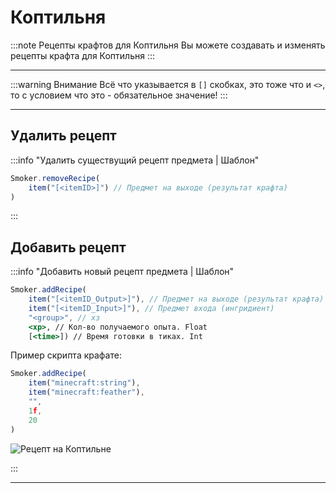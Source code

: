 # Коптильня

:::note Рецепты крафтов для Коптильня
Вы можете создавать и изменять рецепты крафта для Коптильня
:::

---

:::warning Внимание
Всё что указывается в `[]` скобках, это тоже что и `<>`, то с условием что это - обязательное значение!
:::

---

## Удалить рецепт

:::info "Удалить существущий рецепт предмета | Шаблон"

```jsx
Smoker.removeRecipe(
	item("[<itemID>]") // Предмет на выходе (результат крафта)
)
```

:::

## Добавить рецепт

:::info "Добавить новый рецепт предмета | Шаблон"

```jsx
Smoker.addRecipe(
	item("[<itemID_Output>]"), // Предмет на выходе (результат крафта)
	item("[<itemID_Input>]"), // Предмет входа (ингридиент)
	"<group>", // хз
	<xp>, // Кол-во получаемого опыта. Float
	[<time>]) // Время готовки в тиках. Int
```

Пример скрипта крафате:

```jsx
Smoker.addRecipe(
	item("minecraft:string"),
	item("minecraft:feather"),
	"",
	1f,
	20
)
```

![Рецепт на Коптильне](../../.resourses/smoker_recipe.png)

:::

---